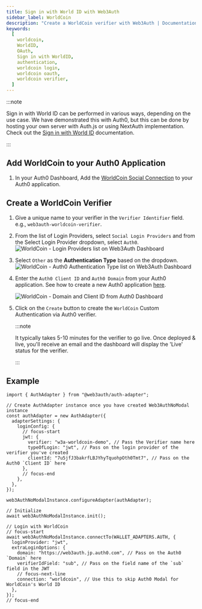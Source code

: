 ```yaml
---
title: Sign in with World ID with Web3Auth
sidebar_label: WorldCoin
description: "Create a WorldCoin verifier with Web3Auth | Documentation - Web3Auth"
keywords:
  [
    worldcoin,
    WorldID,
    OAuth,
    Sign in with WorldID,
    authentication,
    worldcoin login,
    worldcoin oauth,
    worldcoin verifier,
  ]
---
```



:::note

Sign in with World ID can be performed in various ways, depending on the use case. We have
demonstrated this with Auth0, but this can be done by hosting your own server with Auth.js or using
NextAuth implementation. Check out the [Sign in with World ID](https://docs.worldcoin.org/sign-in)
documentation.

:::

## Add WorldCoin to your Auth0 Application

1. In your Auth0 Dashboard, Add the
   [WorldCoin Social Connection](https://marketplace.auth0.com/integrations/worldcoin) to your Auth0
   application.

## Create a WorldCoin Verifier

<CreateVerifierFirstStep />

1. Give a unique name to your verifier in the `Verifier Identifier` field. e.g.,
   `web3auth-worldcoin-verifier`.

1. From the list of Login Providers, select `Social Login Providers` and from the Select Login
   Provider dropdown, select `Auth0`.
   ![WorldCoin - Login Providers list on Web3Auth Dashboard](/images/dashboard/create-verifier-auth0.png)
1. Select `Other` as the **Authentication Type** based on the dropdown.
   ![WorldCoin - Auth0 Authentication Type list on Web3Auth Dashboard](/images/dashboard/create-verifier-auth0-other.png)
1. Enter the `Auth0 Client ID` and `Auth0 Domain` from your Auth0 application. See how to create a
   new Auth0 application [here](https://auth0.com/docs/quickstart/webapp/).

   ![WorldCoin - Domain and Client ID from Auth0 Dashboard](/images/dashboard/create-verifier-auth0-other-filled.png)

1. Click on the `Create` button to create the `WorldCoin` Custom Authentication via Auth0 verifier.

   :::note

   It typically takes 5-10 minutes for the verifier to go live. Once deployed & live, you'll receive
   an email and the dashboard will display the 'Live' status for the verifier.

   :::

## Example

```tsx
import { AuthAdapter } from "@web3auth/auth-adapter";

// Create AuthAdapter instance once you have created Web3AuthNoModal instance
const authAdapter = new AuthAdapter({
  adapterSettings: {
    loginConfig: {
      // focus-start
      jwt: {
        verifier: "w3a-worldcoin-demo", // Pass the Verifier name here
        typeOfLogin: "jwt", // Pass on the login provider of the verifier you've created
        clientId: "7u5jfJ3bakrfLBJYhyTquohpOth0Tmt7", // Pass on the Auth0 `Client ID` here
      },
      // focus-end
    },
  },
});

web3AuthNoModalInstance.configureAdapter(authAdapter);

// Initialize
await web3AuthNoModalInstance.init();

// Login with WorldCoin
// focus-start
await web3AuthNoModalInstance.connectTo(WALLET_ADAPTERS.AUTH, {
  loginProvider: "jwt",
  extraLoginOptions: {
    domain: "https://web3auth.jp.auth0.com", // Pass on the Auth0 `Domain` here
    verifierIdField: "sub", // Pass on the field name of the `sub` field in the JWT
    // focus-next-line
    connection: "worldcoin", // Use this to skip Auth0 Modal for WorldCoin's World ID
  },
});
// focus-end
```
